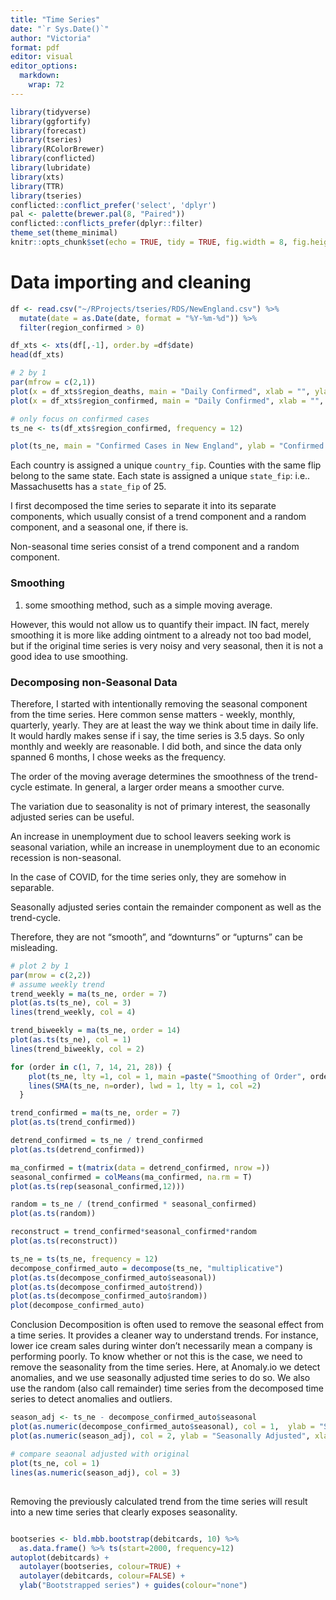 ```yaml
---
title: "Time Series"
date: "`r Sys.Date()`"
author: "Victoria"
format: pdf
editor: visual
editor_options:
  markdown:
    wrap: 72
---
```


```r
library(tidyverse)
library(ggfortify)
library(forecast)
library(tseries)
library(RColorBrewer)
library(conflicted)
library(lubridate)
library(xts)
library(TTR)
library(tseries)
conflicted::conflict_prefer('select', 'dplyr')
pal <- palette(brewer.pal(8, "Paired"))
conflicted::conflicts_prefer(dplyr::filter)
theme_set(theme_minimal)
knitr::opts_chunk$set(echo = TRUE, tidy = TRUE, fig.width = 8, fig.height = 4, fig.align = "center", fig.path = "Figs/", warning = FALSE, message = FALSE)

```

# Data importing and cleaning

```r
df <- read.csv("~/RProjects/tseries/RDS/NewEngland.csv") %>%
  mutate(date = as.Date(date, format = "%Y-%m-%d")) %>% 
  filter(region_confirmed > 0)

df_xts <- xts(df[,-1], order.by =df$date)
head(df_xts)
```

```r
# 2 by 1
par(mfrow = c(2,1))
plot(x = df_xts$region_deaths, main = "Daily Confirmed", xlab = "", ylab = "", type = "h", col = 2, grid.col = 0)
plot(x = df_xts$region_confirmed, main = "Daily Confirmed", xlab = "", ylab = "", type = "h", col = 1, grid.col = 0)
```

```r
# only focus on confirmed cases
ts_ne <- ts(df_xts$region_confirmed, frequency = 12)

plot(ts_ne, main = "Confirmed Cases in New England", ylab = "Confirmed Cases", xlab = "", col = 2)
```

Each country is assigned a unique `country_fip`. Counties with the same
flip belong to the same state. Each state is assigned a unique
`state_fip`: i.e.. Massachusetts has a `state_fip` of 25.

I first decomposed the time series to separate it into its separate
components, which usually consist of a trend component and a random
component, and a seasonal one, if there is.

Non-seasonal time series consist of a trend component and a random
component.

### Smoothing

1.  some smoothing method, such as a simple moving average.

However, this would not allow us to quantify their impact. IN fact,
merely smoothing it is more like adding ointment to a already not too
bad model, but if the original time series is very noisy and very
seasonal, then it is not a good idea to use smoothing.

### Decomposing non-Seasonal Data

Therefore, I started with intentionally removing the seasonal component
from the time series. Here common sense matters - weekly, monthly,
quarterly, yearly. They are at least the way we think about time in
daily life. It would hardly makes sense if i say, the time series is 3.5
days. So only monthly and weekly are reasonable. I did both, and since
the data only spanned 6 months, I chose weeks as the frequency.

The order of the moving average determines the smoothness of the trend-cycle estimate. 
In general, a larger order means a smoother curve. 

The variation due to seasonality is not of primary interest, the seasonally adjusted series can be useful. 

An increase in unemployment due to school leavers seeking work is seasonal variation, while an increase in unemployment due to an economic recession is non-seasonal. 

In the case of COVID, for the time series only, they are somehow in separable.

Seasonally adjusted series contain the remainder component as well as the trend-cycle. 

Therefore, they are not “smooth”, and “downturns” or “upturns” can be misleading. 
```r
# plot 2 by 1 
par(mrow = c(2,2))
# assume weekly trend
trend_weekly = ma(ts_ne, order = 7)
plot(as.ts(ts_ne), col = 3)
lines(trend_weekly, col = 4)

trend_biweekly = ma(ts_ne, order = 14)
plot(as.ts(ts_ne), col = 1)
lines(trend_biweekly, col = 2)
```

```r
for (order in c(1, 7, 14, 21, 28)) {
    plot(ts_ne, lty =1, col = 1, main =paste("Smoothing of Order", order), ylab = "Confirmed Cases", xlab = "Date")
    lines(SMA(ts_ne, n=order), lwd = 1, lty = 1, col =2)
  }
```

```r
trend_confirmed = ma(ts_ne, order = 7)
plot(as.ts(trend_confirmed))
```

```r
detrend_confirmed = ts_ne / trend_confirmed
plot(as.ts(detrend_confirmed))

```

```r

ma_confirmed = t(matrix(data = detrend_confirmed, nrow =))
seasonal_confirmed = colMeans(ma_confirmed, na.rm = T)
plot(as.ts(rep(seasonal_confirmed,12)))

```

```r

random = ts_ne / (trend_confirmed * seasonal_confirmed)
plot(as.ts(random))

```

```r

reconstruct = trend_confirmed*seasonal_confirmed*random
plot(as.ts(reconstruct))

```

```r

ts_ne = ts(ts_ne, frequency = 12)
decompose_confirmed_auto = decompose(ts_ne, "multiplicative")
plot(as.ts(decompose_confirmed_auto$seasonal))
plot(as.ts(decompose_confirmed_auto$trend))
plot(as.ts(decompose_confirmed_auto$random))
plot(decompose_confirmed_auto)
```

Conclusion Decomposition is often used to remove the seasonal effect
from a time series. It provides a cleaner way to understand trends. For
instance, lower ice cream sales during winter don't necessarily mean a
company is performing poorly. To know whether or not this is the case,
we need to remove the seasonality from the time series. Here, at
Anomaly.io we detect anomalies, and we use seasonally adjusted time
series to do so. We also use the random (also call remainder) time
series from the decomposed time series to detect anomalies and outliers.

```r
season_adj <- ts_ne - decompose_confirmed_auto$seasonal
plot(as.numeric(decompose_confirmed_auto$seasonal), col = 1,  ylab = "Seasonally Adjusted", xlab = "Date")
plot(as.numeric(season_adj), col = 2, ylab = "Seasonally Adjusted", xlab = "Date")

```

```r
# compare seaonal adjusted with original
plot(ts_ne, col = 1)
lines(as.numeric(season_adj), col = 3)
```

## 

Removing the previously calculated trend from the time series will
result into a new time series that clearly exposes seasonality.

```r
```


```r
bootseries <- bld.mbb.bootstrap(debitcards, 10) %>%
  as.data.frame() %>% ts(start=2000, frequency=12)
autoplot(debitcards) +
  autolayer(bootseries, colour=TRUE) +
  autolayer(debitcards, colour=FALSE) +
  ylab("Bootstrapped series") + guides(colour="none")
```

